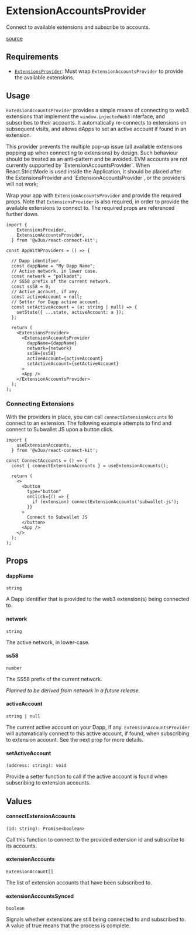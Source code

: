 
# ExtensionAccountsProvider

Connect to available extensions and subscribe to accounts.

[source](https://github.com/w3ux/w3ux-library/tree/main/library/react-connect-kit/src/ExtensionAccountsProvider)

## Requirements

- [`ExtensionsProvider`](/library/react-connect-kit/extensions): Must wrap `ExtensionAccountsProvider` to provide the available extensions.

## Usage

`ExtensionAccountsProvider` provides a simple means of connecting to web3 extensions that implement the `window.injectedWeb3` interface, and subscribes to their accounts. It automatically re-connects to extensions on subsequent visits, and allows dApps to set an active account if found in an extension.

<Callout type="note">
  This provider prevents the multiple pop-up issue (all available extensions popping up when connecting to extensions) by design. Such behaviour should be treated as an anti-pattern and be avoided.
</Callout>

<Callout type="note">
  EVM accounts are not currently supported by `ExtensionAccountsProvider`.
</Callout>

<Callout type="warning">
  When React.StrictMode is used inside the Application, it should be placed after the ExtensionsProvider and `ExtensionAccountsProvider`, or the providers will not work;
</Callout>

Wrap your app with `ExtensionAccountsProvider` and provide the required props. Note that `ExtensionsProvider` is also required, in order to provide the available extensions to connect to. The required props are referenced further down.

```tsx
import {
    ExtensionsProvider,
    ExtensionAccountsProvider,
  } from '@w3ux/react-connect-kit';

const AppWithProviders = () => {

  // Dapp identifier.
  const dappName = "My Dapp Name";
  // Active network, in lower case.
  const network = "polkadot";
  // SS58 prefix of the current network.
  const ss58 = 0;
  // Active account, if any.
  const activeAccount = null;
  // Setter for Dapp active account.
  const setActiveAccount = (a: string | null) => {
    setState({ ...state, activeAccount: a });
  };

  return (
    <ExtensionsProvider>
      <ExtensionAccountsProvider
        dappName={dappName}
        network={network}
        ss58={ss58}
        activeAccount={activeAccount}
        setActiveAccount={setActiveAccount}
      >
      <App />
    </ExtensionAccountsProvider>
  );
);
```

### Connecting Extensions

With the providers in place, you can call `connectExtensionAccounts` to connect to an extension. The following example attempts to find and connect to Subwallet JS upon a button click.

```tsx
import {
    useExtensionAccounts,
  } from '@w3ux/react-connect-kit';

const ConnectAccounts = () => {
  const { connectExtensionAccounts } = useExtensionAccounts();

  return (
    <>
      <button
        type="button"
        onClick={() => {
          if (extension) connectExtensionAccounts('subwallet-js');
        }}
      >
        Connect to Subwallet JS
      </button>
      <App />
    </>
  );
);
```

## Props

#### dappName
`string`

A Dapp identifier that is provided to the web3 extension(s) being connected to.

#### network
`string`

The active network, in lower-case.

#### ss58
`number`

The SS58 prefix of the current network.

_Planned to be derived from network in a future release._

#### activeAccount
`string | null`

The current active account on your Dapp, if any. `ExtensionAccountsProvider` will automatically connect to this active account, if found, when subscribing to extension account. See the next prop for more details.

#### setActiveAccount
`(address: string): void`

Provide a setter function to call if the active account is found when subscribing to extension accounts.


## Values

#### connectExtensionAccounts
`(id: string): Promise<boolean>`

Call this function to connect to the provided extension id and subscribe to its accounts.

#### extensionAccounts
`ExtensionAccount[]`

The list of extension accounts that have been subscribed to.

#### extensionAccountsSynced
`boolean`

Signals whether extensions are still being connected to and subscribed to. A value of true means that the process is complete.

